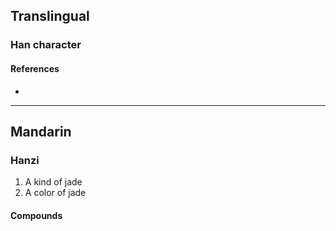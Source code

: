 {{character info}}
==Translingual==

===Han character===
{{Han char|rn=96|rad=玉|as=07|sn=11|four=12147|canj=MGBND|ids=⿰𤣩孚}}

====References====
* {{Han ref|kx=0733.060|dkj=21016|dj=1145.030|hdz=21117.170|uh=7408|ud=29704|bh=D679|bd=54905}}

----

==Mandarin==

===Hanzi===
{{cmn-hanzi|pin=[[fú]] ([[fu2]])|wg=fu<sup>2</sup>}}

# A kind of jade
# A color of jade
====Compounds====
{{zh-der|㻬琈|琈笋}}
{{zh-cat|Intermediate}}